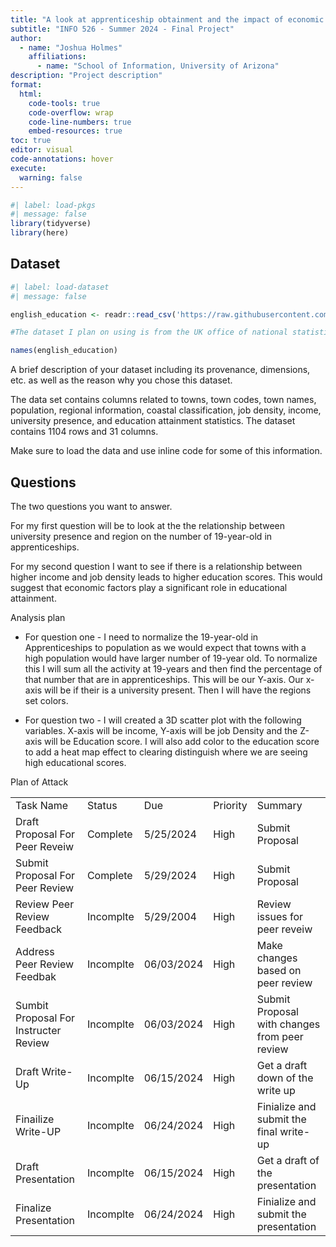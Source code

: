 ```yaml
---
title: "A look at apprenticeship obtainment and the impact of economic factors on educationial otainment"
subtitle: "INFO 526 - Summer 2024 - Final Project"
author:
  - name: "Joshua Holmes"
    affiliations:
      - name: "School of Information, University of Arizona"
description: "Project description"
format:
  html:
    code-tools: true
    code-overflow: wrap
    code-line-numbers: true
    embed-resources: true
toc: true
editor: visual
code-annotations: hover
execute:
  warning: false
---
```


```r
#| label: load-pkgs
#| message: false
library(tidyverse)
library(here)

```

## Dataset

```r
#| label: load-dataset
#| message: false

english_education <- readr::read_csv('https://raw.githubusercontent.com/rfordatascience/tidytuesday/master/data/2024/2024-01-23/english_education.csv')

#The dataset I plan on using is from the UK office of national statistics and has data about eductation attianment based for multiple towns and cites. We can see the dimensions of the the data below as well as the name of the columns by running the below code.

names(english_education)


```

A brief description of your dataset including its provenance, dimensions, etc. as well as the reason why you chose this dataset.

The data set contains columns related to towns, town codes, town names, population, regional information, coastal classification, job density, income, university presence, and education attainment statistics. The dataset contains 1104 rows and 31 columns.

Make sure to load the data and use inline code for some of this information.

## Questions

The two questions you want to answer.

For my first question will be to look at the the relationship between university presence and region on the number of 19-year-old in apprenticeships.

For my second question I want to see if there is a relationship between higher income and job density leads to higher education scores. This would suggest that economic factors play a significant role in educational attainment.

Analysis plan

-   For question one - I need to normalize the 19-year-old in Apprenticeships to population as we would expect that towns with a high population would have larger number of 19-year old. To normalize this I will sum all the activity at 19-years and then find the percentage of that number that are in apprenticeships. This will be our Y-axis. Our x-axis will be if their is a university present. Then I will have the regions set colors.

-   For question two - I will created a 3D scatter plot with the following variables. X-axis will be income, Y-axis will be job Density and the Z-axis will be Education score. I will also add color to the education score to add a heat map effect to clearing distinguish where we are seeing high educational scores.

Plan of Attack

|                                       |           |            |           |                                               |
|---------------------------------------|-----------|------------|-----------|-----------------------------------------------|
| Task Name                             | Status    | Due        | Priority  | Summary                                       |
| Draft Proposal For Peer Reveiw        | Complete  | 5/25/2024  | High      | Submit Proposal                               |
| Submit Proposal For Peer Review       | Complete  | 5/29/2024  | High      | Submit Proposal                               |
| Review Peer Review Feedback           | Incomplte | 5/29/2004  | High      | Review issues for peer reveiw                 |
| Address Peer Review Feedbak           | Incomplte | 06/03/2024 | High      | Make changes based on peer review             |
| Sumbit Proposal For Instructer Review | Incomplte | 06/03/2024 | High      | Submit Proposal with changes from peer review |
| Draft Write-Up                        | Incomplte | 06/15/2024 | High      | Get a draft down of the write up              |
| Finailize Write-UP                    | Incomplte | 06/24/2024 | High      | Finialize and submit the final write-up       |
| Draft Presentation                    | Incomplte | 06/15/2024 | High      | Get a draft of the presentation               |
| Finalize Presentation                 | Incomplte | 06/24/2024 | High      | Finialize and submit the presentation         |
